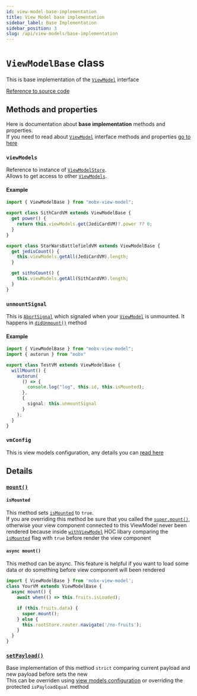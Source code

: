 ```yaml
---
id: view-model-base-implementation
title: View Model base implementation
sidebar_label: Base Implementation
sidebar_position: 3
slug: /api/view-models/base-implementation
---
```


# `ViewModelBase` class  

This is base implementation of the [`ViewModel`](/api/view-models/interface) interface  

[Reference to source code](/src/view-model/view-model.base.ts)  


## Methods and properties  
Here is documentation about **base implementation** methods and properties.  
If you need to read about [`ViewModel`](/api/view-models/interface) interface methods and properties [go to here](/api/view-models/interface)  

### `viewModels`  
Reference to instance of [`ViewModelStore`](/api/view-model-store/overview).  
Allows to get access to other [`ViewModels`](/api/view-models/interface).  

#### Example   

```ts
import { ViewModelBase } from "mobx-view-model";

export class SithCardVM extends ViewModelBase {
  get power() {
    return this.viewModels.get(JediCardVM)?.power ?? 0;
  }
}

export class StarWarsBattlefieldVM extends ViewModelBase {
  get jedisCount() {
    this.viewModels.getAll(JediCardVM).length;
  }

  get sithsCount() {
    this.viewModels.getAll(SithCardVM).length;
  }
}
```


### `unmountSignal`   
This is [`AbortSignal`](https://developer.mozilla.org/ru/docs/Web/API/AbortSignal) which signaled when your [`ViewModel`](/api/view-models/interface) is unmounted. It happens in [`didUnmount()`](/api/view-models/interface#didunmount-void) method   

#### Example   
```ts
import { ViewModelBase } from "mobx-view-model";
import { autorun } from "mobx"

export class TestVM extends ViewModelBase {
  willMount() {
    autorun(
      () => {
        console.log("log", this.id, this.isMounted);
      },
      {
        signal: this.unmountSignal
      }
    );
  }
}
```

### `vmConfig`  
This is view models configuration, any details you can [read here](/api/view-models/view-models-config)    

## Details

### [`mount()`](/api/view-models/interface#mount-void--promisevoid)  

#### `isMounted`  
This method sets [`isMounted`](/api/view-models/interface#ismounted-boolean) to `true`.   
If you are overriding this method be sure that you called the [`super.mount()`](/api/view-models/interface#mount-void--promisevoid), 
otherwise your view component connected to this ViewModel never been rendered
because inside [`withViewModel`](/react/api/with-view-model) HOC libary comparing the [`isMounted`](/api/view-models/interface#ismounted-boolean) flag with `true` before render the view component  


#### `async mount()`  
This method can be async. This feature is helpful if you want to load some data or do something before view component will been rendered  

```ts
import { ViewModelBase } from 'mobx-view-model';
class YourVM extends ViewModelBase {
  async mount() {
    await when(() => this.fruits.isLoaded);

    if (this.fruits.data) {
      super.mount();
    } else {
      this.rootStore.router.navigate('/no-fruits');
    }
  }
}
```

### [`setPayload()`](/api/view-models/interface#setpayloadpayload-payload-void)  
Base implementation of this method `strict` comparing current payload and new payload before sets the new  
This can be overriden using [view models configuration](/api/view-models/view-models-config) or overriding the protected `isPayloadEqual` method    

